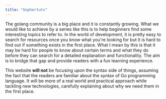 ```yaml
---
title: "Gophertuts"
---
```

The golang community is a big place and it is constantly growing. What we would like to
achieve by a series like this is to help beginners find some interesting topics to refer to.
In the world of development, it is pretty easy to search for resources once you know what
you're looking for but it is hard to find out if something exists in the first place.
What I mean by this is that it may be hard for people to know about certain terms and what
they do before they can search for a detailed explanation and functionality.
The aim is to bridge that gap and provide readers with a fun learning experience.

This website **will not** be focusing upon the syntax side of things, assuming the fact that the readers are familiar
about the syntax of Go programming language. It will be more of a real world and practical approach
while tackling new technologies, carefully explaining about why we need them in the first place.
